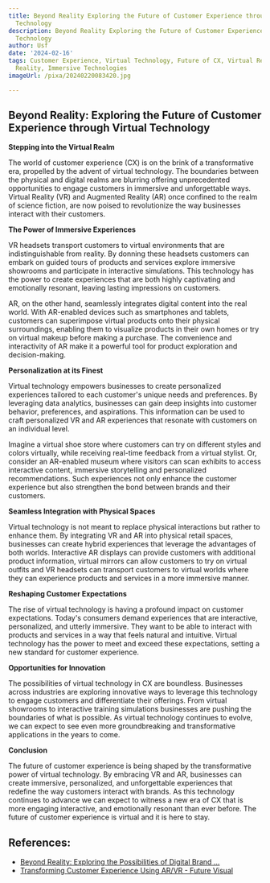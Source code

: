 ```yaml
---
title: Beyond Reality Exploring the Future of Customer Experience through Virtual
  Technology
description: Beyond Reality Exploring the Future of Customer Experience through Virtual
  Technology
author: Usf
date: '2024-02-16'
tags: Customer Experience, Virtual Technology, Future of CX, Virtual Reality, Extended
  Reality, Immersive Technologies
imageUrl: /pixa/20240220083420.jpg

---
```

## Beyond  Reality: Exploring the Future of Customer Experience through Virtual Technology

**Stepping into the Virtual Realm**

The world of customer experience (CX)  is on the  brink of  a transformative era, propelled by the advent of virtual technology. The  boundaries  between the physical and digital realms are blurring offering  unprecedented opportunities to engage customers in immersive and unforgettable ways.  Virtual Reality (VR) and Augmented  Reality  (AR) once confined  to the realm of science fiction, are now poised to revolutionize the  way businesses interact with their customers.

**The Power of Immersive Experiences**

VR headsets transport customers to virtual environments that are indistinguishable from reality. By donning these headsets customers can embark on guided tours of products and  services  explore immersive showrooms and participate in interactive simulations. This technology has  the power to create experiences that are  both highly captivating and emotionally resonant, leaving  lasting impressions on customers.

AR, on the other hand, seamlessly integrates digital content into the real world. With AR-enabled devices such as smartphones and tablets,  customers can superimpose virtual  products onto their physical surroundings, enabling them to visualize products in their own homes  or try on virtual makeup before  making a purchase. The convenience and interactivity of AR make it  a powerful  tool for product exploration and decision-making.

**Personalization at its  Finest**

Virtual technology empowers businesses to create personalized experiences tailored to each customer's unique needs and  preferences. By leveraging data analytics, businesses can gain deep insights into customer behavior, preferences, and aspirations. This information can be used to craft personalized VR and AR experiences that resonate  with customers on an individual level.

Imagine a virtual  shoe store where customers can try on different  styles and  colors virtually, while  receiving real-time feedback from  a virtual stylist. Or, consider an AR-enabled museum where visitors can scan exhibits to access  interactive content,  immersive storytelling and personalized recommendations. Such experiences not only enhance the customer experience but also strengthen the bond between brands and their customers.

**Seamless Integration with Physical Spaces**

Virtual technology is not meant to replace physical  interactions but rather to enhance them.  By integrating VR and AR into physical retail spaces, businesses can create hybrid experiences that leverage the advantages of both worlds. Interactive AR displays can provide customers with additional product information, virtual mirrors can  allow customers to try on virtual outfits and VR headsets can transport customers to virtual worlds where  they can experience products and services in a  more immersive manner.

**Reshaping Customer Expectations**

The rise of virtual technology  is having a profound impact  on customer  expectations. Today's consumers demand experiences that are interactive, personalized, and utterly immersive. They  want to be able to interact with products and services  in a way that feels natural and intuitive. Virtual technology has the  power to meet and exceed these expectations, setting a new standard for customer experience.

**Opportunities for Innovation**

The  possibilities of virtual technology in CX are boundless. Businesses across industries are exploring innovative ways to leverage this technology to engage customers  and  differentiate their offerings. From virtual showrooms to interactive  training simulations businesses are pushing the boundaries of what is possible. As virtual technology continues to evolve, we can  expect to see even more  groundbreaking and transformative applications in the years to come.

**Conclusion**

The future of customer experience is being shaped  by the  transformative power of virtual technology. By embracing VR and AR, businesses can create immersive, personalized, and unforgettable experiences that redefine the way customers  interact with brands. As this technology continues  to  advance we can expect to witness a new era of CX that is more  engaging interactive,  and emotionally  resonant than ever before. The future of customer experience is virtual and it is  here to stay.

## References:
- [Beyond Reality: Exploring the Possibilities of Digital Brand ...](https://www.linkedin.com/pulse/beyond-reality-exploring-possibilities-digital-brand-danny-newman)
- [Transforming Customer Experience Using AR/VR - Future Visual](https://www.futurevisual.com/blog/ar-vr-customer-experience/)
